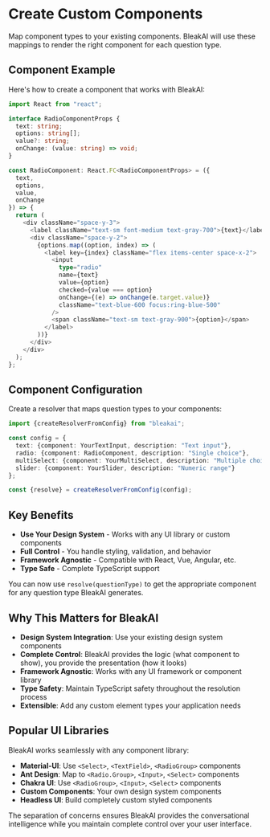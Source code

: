 # Create Custom Components

Map component types to your existing components. BleakAI will use these mappings to render the right component for each question type.

## Component Example

Here's how to create a component that works with BleakAI:

```typescript
import React from "react";

interface RadioComponentProps {
  text: string;
  options: string[];
  value?: string;
  onChange: (value: string) => void;
}

const RadioComponent: React.FC<RadioComponentProps> = ({
  text,
  options,
  value,
  onChange
}) => {
  return (
    <div className="space-y-3">
      <label className="text-sm font-medium text-gray-700">{text}</label>
      <div className="space-y-2">
        {options.map((option, index) => (
          <label key={index} className="flex items-center space-x-2">
            <input
              type="radio"
              name={text}
              value={option}
              checked={value === option}
              onChange={(e) => onChange(e.target.value)}
              className="text-blue-600 focus:ring-blue-500"
            />
            <span className="text-sm text-gray-900">{option}</span>
          </label>
        ))}
      </div>
    </div>
  );
};
```

## Component Configuration

Create a resolver that maps question types to your components:

```typescript
import {createResolverFromConfig} from "bleakai";

const config = {
  text: {component: YourTextInput, description: "Text input"},
  radio: {component: RadioComponent, description: "Single choice"},
  multiSelect: {component: YourMultiSelect, description: "Multiple choice"},
  slider: {component: YourSlider, description: "Numeric range"}
};

const {resolve} = createResolverFromConfig(config);
```

## Key Benefits

- **Use Your Design System** - Works with any UI library or custom components
- **Full Control** - You handle styling, validation, and behavior
- **Framework Agnostic** - Compatible with React, Vue, Angular, etc.
- **Type Safe** - Complete TypeScript support

You can now use `resolve(questionType)` to get the appropriate component for any question type BleakAI generates.

## Why This Matters for BleakAI

- **Design System Integration**: Use your existing design system components
- **Complete Control**: BleakAI provides the logic (what component to show), you provide the presentation (how it looks)
- **Framework Agnostic**: Works with any UI framework or component library
- **Type Safety**: Maintain TypeScript safety throughout the resolution process
- **Extensible**: Add any custom element types your application needs

## Popular UI Libraries

BleakAI works seamlessly with any component library:

- **Material-UI**: Use `<Select>`, `<TextField>`, `<RadioGroup>` components
- **Ant Design**: Map to `<Radio.Group>`, `<Input>`, `<Select>` components
- **Chakra UI**: Use `<RadioGroup>`, `<Input>`, `<Select>` components
- **Custom Components**: Your own design system components
- **Headless UI**: Build completely custom styled components

The separation of concerns ensures BleakAI provides the conversational intelligence while you maintain complete control over your user interface.
